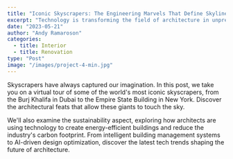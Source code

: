 ```yaml
---
title: "Iconic Skyscrapers: The Engineering Marvels That Define Skylines"
excerpt: "Technology is transforming the field of architecture in unprecedented ways. In this blog post, we'll explore how cutting-edge tools like 3D printing, virtual reality, and parametric design "
date: "2023-05-21"
author: "Andy Ramaroson"
categories:
  - title: Interior
  - title: Renovation
type: "Post"
image: "/images/project-4-min.jpg"
---
```


Skyscrapers have always captured our imagination. In this post, we take you on a virtual tour of some of the world's most iconic skyscrapers, from the Burj Khalifa in Dubai to the Empire State Building in New York. Discover the architectural feats that allow these giants to touch the sky.

We'll also examine the sustainability aspect, exploring how architects are using technology to create energy-efficient buildings and reduce the industry's carbon footprint. From intelligent building management systems to AI-driven design optimization, discover the latest tech trends shaping the future of architecture.
